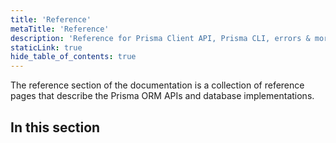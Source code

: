 ```yaml
---
title: 'Reference'
metaTitle: 'Reference'
description: 'Reference for Prisma Client API, Prisma CLI, errors & more.'
staticLink: true
hide_table_of_contents: true
---
```

<head>
    <title>{frontMatter.metaTitle}</title>
</head>

<TopBlock>

The reference section of the documentation is a collection of reference pages that describe the Prisma ORM APIs and database implementations.

</TopBlock>

## In this section

<Subsections depth="3" />
